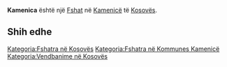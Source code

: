 {{Fshat në Kosovës
 | Emri                = Kamenica
| srp_N_name = Kamenica
| srp_N_FULL_NAME_RO = Kamenica
| srp_N_FULL_NAME_ND_RO = Kamenica
| srp_N_SORT_NAME_RG = KAMENICA
| srp_N_FULL_NAME_RG = Kamenica
| srp_N_FULL_NAME_ND_RG = Kamenica
| srp_V_name = Mahala Kamenica
| srp_V_FULL_NAME_RO = Mahala Kamenica
| srp_V_FULL_NAME_ND_RO = Mahala Kamenica
| srp_V_SORT_NAME_RG = MAHALAKAMENICA
| srp_V_FULL_NAME_RG = Mahala Kamenica
| srp_V_FULL_NAME_ND_RG = Mahala Kamenica

 | Emri (Rasa dhanore) = 
 | Figura              = 
 | Shteti              = Kosovo
 | Komuna              = Kamenicë
 | Kodi postar         = 
 | Sipërfaqja          = 

 | Popullsia           = 

 | Regj. i popullsisë  = 
 | Dend. e popullsisë  = 
 | Faqja zyrtare       = 
 <!--- Koordinatat ----> 
 | Gjerësia            = 42.753611
 | Gjatësia            = 20.395278
 | Lartësia            = 
}}
'''Kamenica''' është një [[Fshat]] në [[Kamenicë]] të [[Kosovës]].

<!-- == Gjeografia == -->
<!-- == Historia == -->
<!-- == Demografia == -->
== Shih edhe ==
{{Komuna Kamenicë}}
{{Kosovo-Administrata-Cung}}

[[Kategoria:Fshatra në Kosovës]]
[[Kategoria:Fshatra në Kommunes Kamenicë]]
[[Kategoria:Vendbanime në Kosovës]]